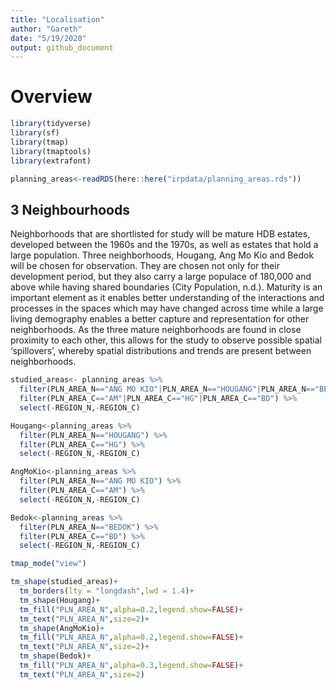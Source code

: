 ```yaml
---
title: "Localisation"
author: "Gareth"
date: "5/19/2020"
output: github_document
---
```


# Overview
```r
library(tidyverse)
library(sf)
library(tmap)
library(tmaptools)
library(extrafont)
```

```r
planning_areas<-readRDS(here::here("irpdata/planning_areas.rds"))
```

## 3 Neighbourhoods

Neighborhoods that are shortlisted for study will be mature HDB estates, developed between the 1960s and the 1970s, as well as estates that hold a large population. Three neighborhoods, Hougang, Ang Mo Kio and Bedok will be chosen for observation. They are chosen not only for their development period, but they also carry a large populace of 180,000 and above while having shared boundaries (City Population, n.d.). Maturity is an important element as it enables better understanding of the interactions and processes in the spaces which may have changed across time while a large living demography enables a better capture and representation for other neighborhoods. As the three mature neighborhoods are found in close proximity to each other, this allows for the study to observe possible spatial ‘spillovers’, whereby spatial distributions and trends are present between neighborhoods. 

```r
studied_areas<- planning_areas %>% 
  filter(PLN_AREA_N=="ANG MO KIO"|PLN_AREA_N=="HOUGANG"|PLN_AREA_N=="BEDOK") %>% 
  filter(PLN_AREA_C=="AM"|PLN_AREA_C=="HG"|PLN_AREA_C=="BD") %>% 
  select(-REGION_N,-REGION_C)

Hougang<-planning_areas %>% 
  filter(PLN_AREA_N=="HOUGANG") %>% 
  filter(PLN_AREA_C=="HG") %>% 
  select(-REGION_N,-REGION_C)

AngMoKio<-planning_areas %>% 
  filter(PLN_AREA_N=="ANG MO KIO") %>% 
  filter(PLN_AREA_C=="AM") %>% 
  select(-REGION_N,-REGION_C)

Bedok<-planning_areas %>% 
  filter(PLN_AREA_N=="BEDOK") %>% 
  filter(PLN_AREA_C=="BD") %>% 
  select(-REGION_N,-REGION_C)

tmap_mode("view")
```

```r

tm_shape(studied_areas)+
  tm_borders(lty = "longdash",lwd = 1.4)+
  tm_shape(Hougang)+
  tm_fill("PLN_AREA_N",alpha=0.2,legend.show=FALSE)+
  tm_text("PLN_AREA_N",size=2)+
  tm_shape(AngMoKio)+
  tm_fill("PLN_AREA_N",alpha=0.2,legend.show=FALSE)+
  tm_text("PLN_AREA_N",size=2)+
  tm_shape(Bedok)+
  tm_fill("PLN_AREA_N",alpha=0.3,legend.show=FALSE)+
  tm_text("PLN_AREA_N",size=2)
```




